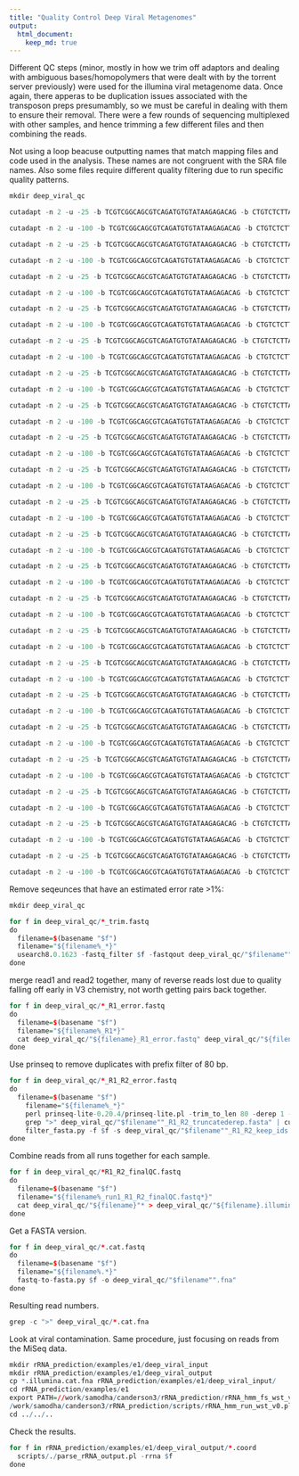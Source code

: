 ```yaml
---
title: "Quality Control Deep Viral Metagenomes"
output:
  html_document:
    keep_md: true
---
```


Different QC steps (minor, mostly in how we trim off adaptors and dealing with ambiguous bases/homopolymers that were dealt with by the torrent server previously) were used for the illumina viral metagenome data. Once again, there apperas to be duplication issues associated with the transposon preps presumambly, so we must be careful in dealing with them to ensure their removal. There were a few rounds of sequencing multiplexed with other samples, and hence trimming a few different files and then combining the reads.

Not using a loop beacuse outputting names that match mapping files and code used in the analysis. These names are not congruent with the SRA file names. Also some files require different quality filtering due to run specific quality patterns.

```r
mkdir deep_viral_qc

cutadapt -n 2 -u -25 -b TCGTCGGCAGCGTCAGATGTGTATAAGAGACAG -b CTGTCTCTTATACACATCTGACGCTGCCGACGA -b GTCTCGTGGGCTCGGAGATGTGTATAAGAGACAG -b CTGTCTCTTATACACATCTCCGAGCCCACGAGAC -b AGATGTGTATAAGAGACAG -b CTGTCTCTTATACACATCT -o deep_viral_qc/V4_run1_R1_trim.fastq raw_illumina_viral/deep_viral_p2_A3257_27cds_run1_S1_L001_R1_001.fastq.gz

cutadapt -n 2 -u -100 -b TCGTCGGCAGCGTCAGATGTGTATAAGAGACAG -b CTGTCTCTTATACACATCTGACGCTGCCGACGA -b GTCTCGTGGGCTCGGAGATGTGTATAAGAGACAG -b CTGTCTCTTATACACATCTCCGAGCCCACGAGAC -b AGATGTGTATAAGAGACAG -b CTGTCTCTTATACACATCT -o deep_viral_qc/V4_run1_R2_trim.fastq raw_illumina_viral/deep_viral_p2_A3257_27cds_run1_S1_L001_R2_001.fastq.gz

cutadapt -n 2 -u -25 -b TCGTCGGCAGCGTCAGATGTGTATAAGAGACAG -b CTGTCTCTTATACACATCTGACGCTGCCGACGA -b GTCTCGTGGGCTCGGAGATGTGTATAAGAGACAG -b CTGTCTCTTATACACATCTCCGAGCCCACGAGAC -b AGATGTGTATAAGAGACAG -b CTGTCTCTTATACACATCT -o deep_viral_qc/V4_run2_R1_trim.fastq raw_illumina_viral/deep_viral_p2_A3257_27cds_run2_S1_L001_R1_001.fastq.gz

cutadapt -n 2 -u -100 -b TCGTCGGCAGCGTCAGATGTGTATAAGAGACAG -b CTGTCTCTTATACACATCTGACGCTGCCGACGA -b GTCTCGTGGGCTCGGAGATGTGTATAAGAGACAG -b CTGTCTCTTATACACATCTCCGAGCCCACGAGAC -b AGATGTGTATAAGAGACAG -b CTGTCTCTTATACACATCT -o deep_viral_qc/V4_run2_R2_trim.fastq raw_illumina_viral/deep_viral_p2_A3257_27cds_run2_S1_L001_R2_001.fastq.gz

cutadapt -n 2 -u -25 -b TCGTCGGCAGCGTCAGATGTGTATAAGAGACAG -b CTGTCTCTTATACACATCTGACGCTGCCGACGA -b GTCTCGTGGGCTCGGAGATGTGTATAAGAGACAG -b CTGTCTCTTATACACATCTCCGAGCCCACGAGAC -b AGATGTGTATAAGAGACAG -b CTGTCTCTTATACACATCT -o deep_viral_qc/V4_run4_R1_trim.fastq raw_illumina_viral/deep_viral_p2_A3257_27cds_run4_S1_L001_R1_001.fastq.gz

cutadapt -n 2 -u -100 -b TCGTCGGCAGCGTCAGATGTGTATAAGAGACAG -b CTGTCTCTTATACACATCTGACGCTGCCGACGA -b GTCTCGTGGGCTCGGAGATGTGTATAAGAGACAG -b CTGTCTCTTATACACATCTCCGAGCCCACGAGAC -b AGATGTGTATAAGAGACAG -b CTGTCTCTTATACACATCT -o deep_viral_qc/V4_run4_R2_trim.fastq raw_illumina_viral/deep_viral_p2_A3257_27cds_run4_S1_L001_R2_001.fastq.gz

cutadapt -n 2 -u -25 -b TCGTCGGCAGCGTCAGATGTGTATAAGAGACAG -b CTGTCTCTTATACACATCTGACGCTGCCGACGA -b GTCTCGTGGGCTCGGAGATGTGTATAAGAGACAG -b CTGTCTCTTATACACATCTCCGAGCCCACGAGAC -b AGATGTGTATAAGAGACAG -b CTGTCTCTTATACACATCT -o deep_viral_qc/V9_run1_R1_trim.fastq raw_illumina_viral/deep_viral_p3_A3257_55cs_run1_S2_L001_R1_001.fastq.gz

cutadapt -n 2 -u -100 -b TCGTCGGCAGCGTCAGATGTGTATAAGAGACAG -b CTGTCTCTTATACACATCTGACGCTGCCGACGA -b GTCTCGTGGGCTCGGAGATGTGTATAAGAGACAG -b CTGTCTCTTATACACATCTCCGAGCCCACGAGAC -b AGATGTGTATAAGAGACAG -b CTGTCTCTTATACACATCT -o deep_viral_qc/V9_run1_R2_trim.fastq raw_illumina_viral/deep_viral_p3_A3257_55cs_run1_S2_L001_R2_001.fastq.gz

cutadapt -n 2 -u -25 -b TCGTCGGCAGCGTCAGATGTGTATAAGAGACAG -b CTGTCTCTTATACACATCTGACGCTGCCGACGA -b GTCTCGTGGGCTCGGAGATGTGTATAAGAGACAG -b CTGTCTCTTATACACATCTCCGAGCCCACGAGAC -b AGATGTGTATAAGAGACAG -b CTGTCTCTTATACACATCT -o deep_viral_qc/V9_run2_R1_trim.fastq raw_illumina_viral/deep_viral_p3_A3257_55cs_run2_S2_L001_R1_001.fastq.gz

cutadapt -n 2 -u -100 -b TCGTCGGCAGCGTCAGATGTGTATAAGAGACAG -b CTGTCTCTTATACACATCTGACGCTGCCGACGA -b GTCTCGTGGGCTCGGAGATGTGTATAAGAGACAG -b CTGTCTCTTATACACATCTCCGAGCCCACGAGAC -b AGATGTGTATAAGAGACAG -b CTGTCTCTTATACACATCT -o deep_viral_qc/V9_run2_R2_trim.fastq raw_illumina_viral/deep_viral_p3_A3257_55cs_run2_S2_L001_R2_001.fastq.gz

cutadapt -n 2 -u -25 -b TCGTCGGCAGCGTCAGATGTGTATAAGAGACAG -b CTGTCTCTTATACACATCTGACGCTGCCGACGA -b GTCTCGTGGGCTCGGAGATGTGTATAAGAGACAG -b CTGTCTCTTATACACATCTCCGAGCCCACGAGAC -b AGATGTGTATAAGAGACAG -b CTGTCTCTTATACACATCT -o deep_viral_qc/V9_run3_R1_trim.fastq raw_illumina_viral/deep_viral_p3_A3257_55cs_run3_S2_L001_R1_001.fastq.gz

cutadapt -n 2 -u -100 -b TCGTCGGCAGCGTCAGATGTGTATAAGAGACAG -b CTGTCTCTTATACACATCTGACGCTGCCGACGA -b GTCTCGTGGGCTCGGAGATGTGTATAAGAGACAG -b CTGTCTCTTATACACATCTCCGAGCCCACGAGAC -b AGATGTGTATAAGAGACAG -b CTGTCTCTTATACACATCT -o deep_viral_qc/V9_run3_R2_trim.fastq raw_illumina_viral/deep_viral_p3_A3257_55cs_run3_S2_L001_R2_001.fastq.gz

cutadapt -n 2 -u -25 -b TCGTCGGCAGCGTCAGATGTGTATAAGAGACAG -b CTGTCTCTTATACACATCTGACGCTGCCGACGA -b GTCTCGTGGGCTCGGAGATGTGTATAAGAGACAG -b CTGTCTCTTATACACATCTCCGAGCCCACGAGAC -b AGATGTGTATAAGAGACAG -b CTGTCTCTTATACACATCT -o deep_viral_qc/V10_run1_R1_trim.fastq raw_illumina_viral/deep_viral_p3_A259_27cds_run1_S3_L001_R1_001.fastq.gz

cutadapt -n 2 -u -100 -b TCGTCGGCAGCGTCAGATGTGTATAAGAGACAG -b CTGTCTCTTATACACATCTGACGCTGCCGACGA -b GTCTCGTGGGCTCGGAGATGTGTATAAGAGACAG -b CTGTCTCTTATACACATCTCCGAGCCCACGAGAC -b AGATGTGTATAAGAGACAG -b CTGTCTCTTATACACATCT -o deep_viral_qc/V10_run1_R2_trim.fastq raw_illumina_viral/deep_viral_p3_A259_27cds_run1_S3_L001_R2_001.fastq.gz

cutadapt -n 2 -u -25 -b TCGTCGGCAGCGTCAGATGTGTATAAGAGACAG -b CTGTCTCTTATACACATCTGACGCTGCCGACGA -b GTCTCGTGGGCTCGGAGATGTGTATAAGAGACAG -b CTGTCTCTTATACACATCTCCGAGCCCACGAGAC -b AGATGTGTATAAGAGACAG -b CTGTCTCTTATACACATCT -o deep_viral_qc/V10_run2_R1_trim.fastq raw_illumina_viral/deep_viral_p3_A259_27cds_run2_S3_L001_R1_001.fastq.gz

cutadapt -n 2 -u -100 -b TCGTCGGCAGCGTCAGATGTGTATAAGAGACAG -b CTGTCTCTTATACACATCTGACGCTGCCGACGA -b GTCTCGTGGGCTCGGAGATGTGTATAAGAGACAG -b CTGTCTCTTATACACATCTCCGAGCCCACGAGAC -b AGATGTGTATAAGAGACAG -b CTGTCTCTTATACACATCT -o deep_viral_qc/V10_run2_R2_trim.fastq raw_illumina_viral/deep_viral_p3_A259_27cds_run2_S3_L001_R2_001.fastq.gz

cutadapt -n 2 -u -25 -b TCGTCGGCAGCGTCAGATGTGTATAAGAGACAG -b CTGTCTCTTATACACATCTGACGCTGCCGACGA -b GTCTCGTGGGCTCGGAGATGTGTATAAGAGACAG -b CTGTCTCTTATACACATCTCCGAGCCCACGAGAC -b AGATGTGTATAAGAGACAG -b CTGTCTCTTATACACATCT -o deep_viral_qc/V10_run3_R1_trim.fastq raw_illumina_viral/deep_viral_p3_A259_27cds_run3_S3_L001_R1_001.fastq.gz

cutadapt -n 2 -u -100 -b TCGTCGGCAGCGTCAGATGTGTATAAGAGACAG -b CTGTCTCTTATACACATCTGACGCTGCCGACGA -b GTCTCGTGGGCTCGGAGATGTGTATAAGAGACAG -b CTGTCTCTTATACACATCTCCGAGCCCACGAGAC -b AGATGTGTATAAGAGACAG -b CTGTCTCTTATACACATCT -o deep_viral_qc/V10_run3_R2_trim.fastq raw_illumina_viral/deep_viral_p3_A259_27cds_run3_S3_L001_R2_001.fastq.gz

cutadapt -n 2 -u -25 -b TCGTCGGCAGCGTCAGATGTGTATAAGAGACAG -b CTGTCTCTTATACACATCTGACGCTGCCGACGA -b GTCTCGTGGGCTCGGAGATGTGTATAAGAGACAG -b CTGTCTCTTATACACATCTCCGAGCCCACGAGAC -b AGATGTGTATAAGAGACAG -b CTGTCTCTTATACACATCT -o deep_viral_qc/V10_run4_R1_trim.fastq raw_illumina_viral/deep_viral_p3_A259_27cds_run4_S3_L001_R1_001.fastq.gz

cutadapt -n 2 -u -100 -b TCGTCGGCAGCGTCAGATGTGTATAAGAGACAG -b CTGTCTCTTATACACATCTGACGCTGCCGACGA -b GTCTCGTGGGCTCGGAGATGTGTATAAGAGACAG -b CTGTCTCTTATACACATCTCCGAGCCCACGAGAC -b AGATGTGTATAAGAGACAG -b CTGTCTCTTATACACATCT -o deep_viral_qc/V10_run4_R2_trim.fastq raw_illumina_viral/deep_viral_p3_A259_27cds_run4_S3_L001_R2_001.fastq.gz

cutadapt -n 2 -u -25 -b TCGTCGGCAGCGTCAGATGTGTATAAGAGACAG -b CTGTCTCTTATACACATCTGACGCTGCCGACGA -b GTCTCGTGGGCTCGGAGATGTGTATAAGAGACAG -b CTGTCTCTTATACACATCTCCGAGCCCACGAGAC -b AGATGTGTATAAGAGACAG -b CTGTCTCTTATACACATCT -o deep_viral_qc/V11_run1_R1_trim.fastq raw_illumina_viral/deep_viral_p4_A346_55cs_run1_S4_L001_R1_001.fastq.gz

cutadapt -n 2 -u -100 -b TCGTCGGCAGCGTCAGATGTGTATAAGAGACAG -b CTGTCTCTTATACACATCTGACGCTGCCGACGA -b GTCTCGTGGGCTCGGAGATGTGTATAAGAGACAG -b CTGTCTCTTATACACATCTCCGAGCCCACGAGAC -b AGATGTGTATAAGAGACAG -b CTGTCTCTTATACACATCT -o deep_viral_qc/V11_run1_R2_trim.fastq raw_illumina_viral/deep_viral_p4_A346_55cs_run1_S4_L001_R2_001.fastq.gz

cutadapt -n 2 -u -25 -b TCGTCGGCAGCGTCAGATGTGTATAAGAGACAG -b CTGTCTCTTATACACATCTGACGCTGCCGACGA -b GTCTCGTGGGCTCGGAGATGTGTATAAGAGACAG -b CTGTCTCTTATACACATCTCCGAGCCCACGAGAC -b AGATGTGTATAAGAGACAG -b CTGTCTCTTATACACATCT -o deep_viral_qc/V11_run2_R1_trim.fastq raw_illumina_viral/deep_viral_p4_A346_55cs_run2_S4_L001_R1_001.fastq.gz

cutadapt -n 2 -u -100 -b TCGTCGGCAGCGTCAGATGTGTATAAGAGACAG -b CTGTCTCTTATACACATCTGACGCTGCCGACGA -b GTCTCGTGGGCTCGGAGATGTGTATAAGAGACAG -b CTGTCTCTTATACACATCTCCGAGCCCACGAGAC -b AGATGTGTATAAGAGACAG -b CTGTCTCTTATACACATCT -o deep_viral_qc/V11_run2_R2_trim.fastq raw_illumina_viral/deep_viral_p4_A346_55cs_run2_S4_L001_R2_001.fastq.gz

cutadapt -n 2 -u -25 -b TCGTCGGCAGCGTCAGATGTGTATAAGAGACAG -b CTGTCTCTTATACACATCTGACGCTGCCGACGA -b GTCTCGTGGGCTCGGAGATGTGTATAAGAGACAG -b CTGTCTCTTATACACATCTCCGAGCCCACGAGAC -b AGATGTGTATAAGAGACAG -b CTGTCTCTTATACACATCT -o deep_viral_qc/V11_run4_R1_trim.fastq raw_illumina_viral/deep_viral_p4_A346_55cs_run4_S4_L001_R1_001.fastq.gz

cutadapt -n 2 -u -100 -b TCGTCGGCAGCGTCAGATGTGTATAAGAGACAG -b CTGTCTCTTATACACATCTGACGCTGCCGACGA -b GTCTCGTGGGCTCGGAGATGTGTATAAGAGACAG -b CTGTCTCTTATACACATCTCCGAGCCCACGAGAC -b AGATGTGTATAAGAGACAG -b CTGTCTCTTATACACATCT -o deep_viral_qc/V11_run4_R2_trim.fastq raw_illumina_viral/deep_viral_p4_A346_55cs_run4_S4_L001_R2_001.fastq.gz

cutadapt -n 2 -u -25 -b TCGTCGGCAGCGTCAGATGTGTATAAGAGACAG -b CTGTCTCTTATACACATCTGACGCTGCCGACGA -b GTCTCGTGGGCTCGGAGATGTGTATAAGAGACAG -b CTGTCTCTTATACACATCTCCGAGCCCACGAGAC -b AGATGTGTATAAGAGACAG -b CTGTCTCTTATACACATCT -o deep_viral_qc/V12_run1_R1_trim.fastq raw_illumina_viral/deep_viral_p4_A3244_55cs_run1_S5_L001_R1_001.fastq.gz

cutadapt -n 2 -u -100 -b TCGTCGGCAGCGTCAGATGTGTATAAGAGACAG -b CTGTCTCTTATACACATCTGACGCTGCCGACGA -b GTCTCGTGGGCTCGGAGATGTGTATAAGAGACAG -b CTGTCTCTTATACACATCTCCGAGCCCACGAGAC -b AGATGTGTATAAGAGACAG -b CTGTCTCTTATACACATCT -o deep_viral_qc/V12_run1_R2_trim.fastq raw_illumina_viral/deep_viral_p4_A3244_55cs_run1_S5_L001_R2_001.fastq.gz

cutadapt -n 2 -u -25 -b TCGTCGGCAGCGTCAGATGTGTATAAGAGACAG -b CTGTCTCTTATACACATCTGACGCTGCCGACGA -b GTCTCGTGGGCTCGGAGATGTGTATAAGAGACAG -b CTGTCTCTTATACACATCTCCGAGCCCACGAGAC -b AGATGTGTATAAGAGACAG -b CTGTCTCTTATACACATCT -o deep_viral_qc/V12_run2_R1_trim.fastq raw_illumina_viral/deep_viral_p4_A3244_55cs_run2_S5_L001_R1_001.fastq.gz

cutadapt -n 2 -u -100 -b TCGTCGGCAGCGTCAGATGTGTATAAGAGACAG -b CTGTCTCTTATACACATCTGACGCTGCCGACGA -b GTCTCGTGGGCTCGGAGATGTGTATAAGAGACAG -b CTGTCTCTTATACACATCTCCGAGCCCACGAGAC -b AGATGTGTATAAGAGACAG -b CTGTCTCTTATACACATCT -o deep_viral_qc/V12_run2_R2_trim.fastq raw_illumina_viral/deep_viral_p4_A3244_55cs_run2_S5_L001_R2_001.fastq.gz

cutadapt -n 2 -u -25 -b TCGTCGGCAGCGTCAGATGTGTATAAGAGACAG -b CTGTCTCTTATACACATCTGACGCTGCCGACGA -b GTCTCGTGGGCTCGGAGATGTGTATAAGAGACAG -b CTGTCTCTTATACACATCTCCGAGCCCACGAGAC -b AGATGTGTATAAGAGACAG -b CTGTCTCTTATACACATCT -o deep_viral_qc/V12_run3_R1_trim.fastq raw_illumina_viral/deep_viral_p4_A3244_55cs_run3_S5_L001_R1_001.fastq.gz

cutadapt -n 2 -u -100 -b TCGTCGGCAGCGTCAGATGTGTATAAGAGACAG -b CTGTCTCTTATACACATCTGACGCTGCCGACGA -b GTCTCGTGGGCTCGGAGATGTGTATAAGAGACAG -b CTGTCTCTTATACACATCTCCGAGCCCACGAGAC -b AGATGTGTATAAGAGACAG -b CTGTCTCTTATACACATCT -o deep_viral_qc/V12_run3_R2_trim.fastq raw_illumina_viral/deep_viral_p4_A3244_55cs_run3_S5_L001_R2_001.fastq.gz

cutadapt -n 2 -u -25 -b TCGTCGGCAGCGTCAGATGTGTATAAGAGACAG -b CTGTCTCTTATACACATCTGACGCTGCCGACGA -b GTCTCGTGGGCTCGGAGATGTGTATAAGAGACAG -b CTGTCTCTTATACACATCTCCGAGCCCACGAGAC -b AGATGTGTATAAGAGACAG -b CTGTCTCTTATACACATCT -o deep_viral_qc/V12_run4_R1_trim.fastq raw_illumina_viral/deep_viral_p4_A3244_55cs_run4_S5_L001_R1_001.fastq.gz

cutadapt -n 2 -u -100 -b TCGTCGGCAGCGTCAGATGTGTATAAGAGACAG -b CTGTCTCTTATACACATCTGACGCTGCCGACGA -b GTCTCGTGGGCTCGGAGATGTGTATAAGAGACAG -b CTGTCTCTTATACACATCTCCGAGCCCACGAGAC -b AGATGTGTATAAGAGACAG -b CTGTCTCTTATACACATCT -o deep_viral_qc/V12_run4_R2_trim.fastq raw_illumina_viral/deep_viral_p4_A3244_55cs_run4_S5_L001_R2_001.fastq.gz

cutadapt -n 2 -u -25 -b TCGTCGGCAGCGTCAGATGTGTATAAGAGACAG -b CTGTCTCTTATACACATCTGACGCTGCCGACGA -b GTCTCGTGGGCTCGGAGATGTGTATAAGAGACAG -b CTGTCTCTTATACACATCTCCGAGCCCACGAGAC -b AGATGTGTATAAGAGACAG -b CTGTCTCTTATACACATCT -o deep_viral_qc/V13_run1_R1_trim.fastq raw_illumina_viral/deep_viral_p4_A222_27cds_run1_S6_L001_R1_001.fastq.gz

cutadapt -n 2 -u -100 -b TCGTCGGCAGCGTCAGATGTGTATAAGAGACAG -b CTGTCTCTTATACACATCTGACGCTGCCGACGA -b GTCTCGTGGGCTCGGAGATGTGTATAAGAGACAG -b CTGTCTCTTATACACATCTCCGAGCCCACGAGAC -b AGATGTGTATAAGAGACAG -b CTGTCTCTTATACACATCT -o deep_viral_qc/V13_run1_R2_trim.fastq raw_illumina_viral/deep_viral_p4_A222_27cds_run1_S6_L001_R2_001.fastq.gz

cutadapt -n 2 -u -25 -b TCGTCGGCAGCGTCAGATGTGTATAAGAGACAG -b CTGTCTCTTATACACATCTGACGCTGCCGACGA -b GTCTCGTGGGCTCGGAGATGTGTATAAGAGACAG -b CTGTCTCTTATACACATCTCCGAGCCCACGAGAC -b AGATGTGTATAAGAGACAG -b CTGTCTCTTATACACATCT -o deep_viral_qc/V13_run2_R1_trim.fastq raw_illumina_viral/deep_viral_p4_A222_27cds_run2_S6_L001_R1_001.fastq.gz

cutadapt -n 2 -u -100 -b TCGTCGGCAGCGTCAGATGTGTATAAGAGACAG -b CTGTCTCTTATACACATCTGACGCTGCCGACGA -b GTCTCGTGGGCTCGGAGATGTGTATAAGAGACAG -b CTGTCTCTTATACACATCTCCGAGCCCACGAGAC -b AGATGTGTATAAGAGACAG -b CTGTCTCTTATACACATCT -o deep_viral_qc/V13_run2_R2_trim.fastq raw_illumina_viral/deep_viral_p4_A222_27cds_run2_S6_L001_R2_001.fastq.gz

cutadapt -n 2 -u -25 -b TCGTCGGCAGCGTCAGATGTGTATAAGAGACAG -b CTGTCTCTTATACACATCTGACGCTGCCGACGA -b GTCTCGTGGGCTCGGAGATGTGTATAAGAGACAG -b CTGTCTCTTATACACATCTCCGAGCCCACGAGAC -b AGATGTGTATAAGAGACAG -b CTGTCTCTTATACACATCT -o deep_viral_qc/V13_run3_R1_trim.fastq raw_illumina_viral/deep_viral_p4_A222_27cds_run3_S6_L001_R1_001.fastq.gz

cutadapt -n 2 -u -100 -b TCGTCGGCAGCGTCAGATGTGTATAAGAGACAG -b CTGTCTCTTATACACATCTGACGCTGCCGACGA -b GTCTCGTGGGCTCGGAGATGTGTATAAGAGACAG -b CTGTCTCTTATACACATCTCCGAGCCCACGAGAC -b AGATGTGTATAAGAGACAG -b CTGTCTCTTATACACATCT -o deep_viral_qc/V13_run3_R2_trim.fastq raw_illumina_viral/deep_viral_p4_A222_27cds_run3_S6_L001_R2_001.fastq.gz

cutadapt -n 2 -u -25 -b TCGTCGGCAGCGTCAGATGTGTATAAGAGACAG -b CTGTCTCTTATACACATCTGACGCTGCCGACGA -b GTCTCGTGGGCTCGGAGATGTGTATAAGAGACAG -b CTGTCTCTTATACACATCTCCGAGCCCACGAGAC -b AGATGTGTATAAGAGACAG -b CTGTCTCTTATACACATCT -o deep_viral_qc/V13_run4_R1_trim.fastq raw_illumina_viral/deep_viral_p4_A222_27cds_run4_S6_L001_R1_001.fastq.gz

cutadapt -n 2 -u -100 -b TCGTCGGCAGCGTCAGATGTGTATAAGAGACAG -b CTGTCTCTTATACACATCTGACGCTGCCGACGA -b GTCTCGTGGGCTCGGAGATGTGTATAAGAGACAG -b CTGTCTCTTATACACATCTCCGAGCCCACGAGAC -b AGATGTGTATAAGAGACAG -b CTGTCTCTTATACACATCT -o deep_viral_qc/V13_run4_R2_trim.fastq raw_illumina_viral/deep_viral_p4_A222_27cds_run4_S6_L001_R2_001.fastq.gz
```

Remove seqeunces that have an estimated error rate >1%:

```r
mkdir deep_viral_qc

for f in deep_viral_qc/*_trim.fastq
do
  filename=$(basename "$f")
  filename="${filename%_*}"
  usearch8.0.1623 -fastq_filter $f -fastqout deep_viral_qc/"$filename""_error.fastq" -fastq_maxns 1 -fastq_maxee_rate 0.01 -fastq_minlen 80
done
```

merge read1 and read2 together, many of reverse reads lost due to quality falling off early in V3 chemistry, not worth getting pairs back together.

```r
for f in deep_viral_qc/*_R1_error.fastq
do
  filename=$(basename "$f")
  filename="${filename%_R1*}"
  cat deep_viral_qc/"${filename}_R1_error.fastq" deep_viral_qc/"${filename}_R2_error.fastq" > deep_viral_qc/"${filename}_R1_R2_error.fastq"
done
```

Use prinseq to remove duplicates with prefix filter of 80 bp.

```r
for f in deep_viral_qc/*_R1_R2_error.fastq
do
  filename=$(basename "$f")
	filename="${filename%_*}"
	perl prinseq-lite-0.20.4/prinseq-lite.pl -trim_to_len 80 -derep 1 -fastq $f -out_format 2 -out_good deep_viral_qc/"$filename""_R1_R2_truncatederep"
	grep ">" deep_viral_qc/"$filename""_R1_R2_truncatederep.fasta" | cut -c 2- > deep_viral_qc/"$filename""_R1_R2_keep_ids.txt"
	filter_fasta.py -f $f -s deep_viral_qc/"$filename""_R1_R2_keep_ids.txt" -o deep_viral_qc/"$filename""_R1_R2_finalQC.fastq"
done
```

Combine reads from all runs together for each sample.

```r
for f in deep_viral_qc/*R1_R2_finalQC.fastq
do
  filename=$(basename "$f")
  filename="${filename%_run1_R1_R2_finalQC.fastq*}"
  cat deep_viral_qc/"${filename}"* > deep_viral_qc/"${filename}.illumina.cat.fastq"
done
```

Get a FASTA version.

```r
for f in deep_viral_qc/*.cat.fastq
do
  filename=$(basename "$f")
  filename="${filename%.*}"
  fastq-to-fasta.py $f -o deep_viral_qc/"$filename"".fna"
done
```

Resulting read numbers.

```r
grep -c ">" deep_viral_qc/*.cat.fna
```


Look at viral contamination. Same procedure, just focusing on reads from the MiSeq data.

```r
mkdir rRNA_prediction/examples/e1/deep_viral_input
mkdir rRNA_prediction/examples/e1/deep_viral_output  
cp *.illumina.cat.fna rRNA_prediction/examples/e1/deep_viral_input/
cd rRNA_prediction/examples/e1
export PATH=//work/samodha/canderson3/rRNA_prediction/rRNA_hmm_fs_wst_v0:$PATH
/work/samodha/canderson3/rRNA_prediction/scripts/rRNA_hmm_run_wst_v0.pl deep_viral_input deep_viral_output
cd ../../..
```

Check the results.

```r
for f in rRNA_prediction/examples/e1/deep_viral_output/*.coord
  scripts/./parse_rRNA_output.pl -rrna $f
done
```
